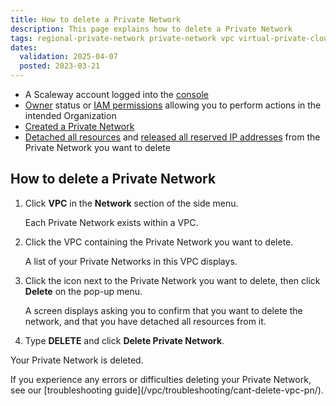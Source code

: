 ```yaml
---
title: How to delete a Private Network
description: This page explains how to delete a Private Network
tags: regional-private-network private-network vpc virtual-private-cloud delete destroy
dates:
  validation: 2025-04-07
  posted: 2023-03-21
---
```




<Requirements />

- A Scaleway account logged into the [console](https://account.scaleway.com/?service=elements)
- [Owner](/iam/concepts/#owner) status or [IAM permissions](/iam/concepts/#permission) allowing you to perform actions in the intended Organization
- [Created a Private Network](/vpc/how-to/create-private-network/)
- [Detached all resources](/vpc/how-to/attach-resources-to-pn/#how-to-detach-a-resource-from-a-private-network) and [released all reserved IP addresses](/ipam/how-to/reserve-ip/#how-to-release-a-reserved-private-ip-address) from the Private Network you want to delete

## How to delete a Private Network

1. Click **VPC** in the **Network** section of the side menu.

    Each Private Network exists within a VPC.

2. Click the VPC containing the Private Network you want to delete.

    A list of your Private Networks in this VPC displays.

3. Click the <Icon name="more" /> icon next to the Private Network you want to delete, then click **Delete** on the pop-up menu.

    <Lightbox image={image} alt="" />

    A screen displays asking you to confirm that you want to delete the network, and that you have detached all resources from it.

4. Type **DELETE** and click **Delete Private Network**.

  Your Private Network is deleted.

<Message type="tip">
If you experience any errors or difficulties deleting your Private Network, see our [troubleshooting guide](/vpc/troubleshooting/cant-delete-vpc-pn/).
</Message>